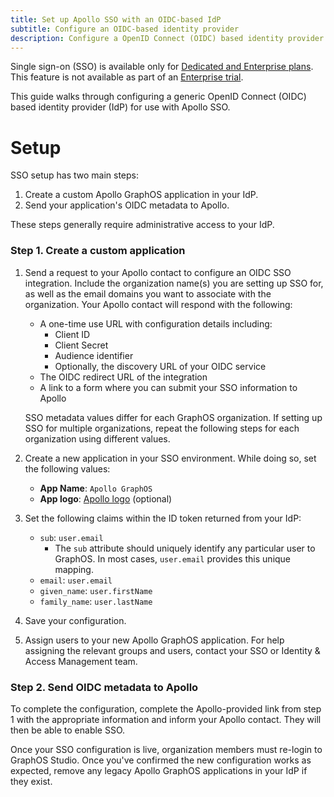 ```yaml
---
title: Set up Apollo SSO with an OIDC-based IdP
subtitle: Configure an OIDC-based identity provider
description: Configure a OpenID Connect (OIDC) based identity provider as your Apollo GraphOS organization's SSO provider.
---
```


<PremiumFeature>

Single sign-on (SSO) is available only for [Dedicated and Enterprise plans](https://www.apollographql.com/pricing#security).
This feature is not available as part of an [Enterprise trial](../plans/#enterprise-trials).

</PremiumFeature>

<SSOPreviewNotice />

This guide walks through configuring a generic OpenID Connect (OIDC) based identity provider (IdP) for use with Apollo SSO.

<SSOMigrationNotice />

# Setup

SSO setup has two main steps:

1. Create a custom Apollo GraphOS application in your IdP.
2. Send your application's OIDC metadata to Apollo.

These steps generally require administrative access to your IdP.

### Step 1. Create a custom application

1. Send a request to your Apollo contact to configure an OIDC SSO integration. Include the organization name(s) you are setting up SSO for, as well as the email domains you want to associate with the organization. Your Apollo contact will respond with the following:

   - A one-time use URL with configuration details including:
     - Client ID
     - Client Secret
     - Audience identifier
     - Optionally, the discovery URL of your OIDC service
   - The OIDC redirect URL of the integration
   - A link to a form where you can submit your SSO information to Apollo

   <Note>

   SSO metadata values differ for each GraphOS organization. If setting up SSO for multiple organizations, repeat the following steps for each organization using different values.

   </Note>

2. Create a new application in your SSO environment. While doing so, set the following values:

   - **App Name**: `Apollo GraphOS`
   - **App logo**: [Apollo logo](../../img/sso/apollo-sk-logo.png) (optional)

3. Set the following claims within the ID token returned from your IdP:

   - `sub`: `user.email`
     - The `sub` attribute should uniquely identify any particular user to GraphOS. In most cases, `user.email` provides this unique mapping.
   - `email`: `user.email`
   - `given_name`: `user.firstName`
   - `family_name`: `user.lastName`

4. Save your configuration.

5. Assign users to your new Apollo GraphOS application. For help assigning the relevant groups and users, contact your SSO or Identity & Access Management team.

### Step 2. Send OIDC metadata to Apollo

To complete the configuration, complete the Apollo-provided link from step 1 with the appropriate information and inform your Apollo contact. They will then be able to enable SSO.

Once your SSO configuration is live, organization members must re-login to GraphOS Studio. Once you've confirmed the new configuration works as expected, remove any legacy Apollo GraphOS applications in your IdP if they exist.
